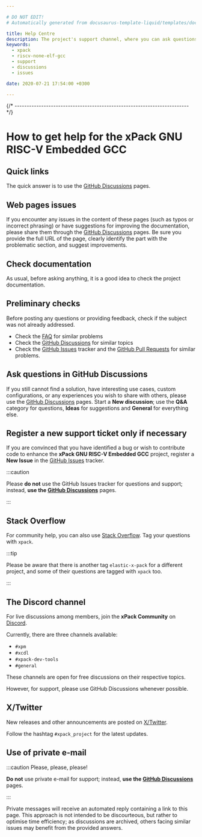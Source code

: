 ```yaml
---

# DO NOT EDIT!
# Automatically generated from docusaurus-template-liquid/templates/docusaurus.

title: Help Centre
description: The project's support channel, where you can ask questions, start discussions, and report issues.
keywords:
  - xpack
  - riscv-none-elf-gcc
  - support
  - discussions
  - issues

date: 2020-07-21 17:54:00 +0300

---
```



{/* ------------------------------------------------------------------------ */}

# How to get help for the xPack GNU RISC-V Embedded GCC

## Quick links

The quick answer is to use the
[GitHub Discussions](https://github.com/xpack-dev-tools/riscv-none-elf-gcc-xpack/discussions)
pages.

## Web pages issues

If you encounter any issues in the content of these pages (such as typos or
incorrect phrasing) or have suggestions for improving the documentation,
please share them through the
[GitHub Discussions](https://github.com/xpack-dev-tools/riscv-none-elf-gcc-xpack/discussions)
pages.
Be sure you provide the full URL of the page, clearly identify the
part with the problematic section, and suggest improvements.

## Check documentation

As usual, before asking anything, it is a good idea to check the project
documentation.

<Documentation/>

## Preliminary checks

Before posting any questions or providing feedback,
check if the subject was not already addressed.

- Check the [FAQ](/docs/faq/)
for similar problems
- Check the [GitHub Discussions](https://github.com/xpack-dev-tools/riscv-none-elf-gcc-xpack/discussions) for
similar topics
- Check the [GitHub Issues](https://github.com/xpack-dev-tools/riscv-none-elf-gcc-xpack/issues)
tracker and the
[GitHub Pull Requests](https://github.com/xpack-dev-tools/riscv-none-elf-gcc-xpack/pulls)
for similar problems.

## Ask questions in GitHub Discussions

If you still cannot find a solution, have interesting use cases,
custom configurations, or any experiences you wish to share with
others, please 
use the [GitHub Discussions](https://github.com/xpack-dev-tools/riscv-none-elf-gcc-xpack/discussions)
pages.
Start a **New discussion**; use the **Q&A** category for questions,
**Ideas** for suggestions and **General** for everything else.

## Register a new support ticket only if necessary

If you are convinced that you have identified a bug
or wish to contribute code to enhance the
**xPack GNU RISC-V Embedded GCC**
project, register a **New Issue** in the
[GitHub Issues](https://github.com/xpack-dev-tools/riscv-none-elf-gcc-xpack/issues)
tracker.

:::caution

Please **do not** use the GitHub Issues tracker
for questions and support; instead, **use the
[GitHub Discussions](https://github.com/xpack-dev-tools/riscv-none-elf-gcc-xpack/discussions)** pages.

:::

## Stack Overflow

For community help, you can also use
[Stack Overflow](https://stackoverflow.com/).
Tag your questions with `xpack`.

:::tip

Please be aware that there is another tag `elastic-x-pack` for a different
project, and some of their questions are tagged with `xpack` too.

:::

## The Discord channel

For live discussions among members, join the **xPack Community** on
[Discord](https://discord.com/invite/kbzWaJerFG).

Currently, there are three channels available:

- `#xpm`
- `#xcdl`
- `#xpack-dev-tools`
- `#general`

These channels are open for free discussions on their respective topics.

However, for support, please use GitHub Discussions whenever possible.

## X/Twitter

New releases and other announcements are posted on
[X/Twitter](https://twitter.com/xpack_project).

Follow the hashtag `#xpack_project` for the latest updates.

## Use of private e-mail

:::caution Please, please, please!

**Do not** use
private e-mail for support; instead, **use the
[GitHub Discussions](https://github.com/xpack-dev-tools/riscv-none-elf-gcc-xpack/discussions)** pages.

:::

Private messages will receive an automated reply containing a link
to this page. This approach is not intended to be discourteous, but
rather to optimise time efficiency; as discussions are archived,
others facing similar issues may benefit from the provided answers.
